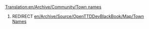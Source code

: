 [[Translation:en/Archive/Community/Town names]]
#REDIRECT [[en/Archive/Source/OpenTTDDevBlackBook/Map/Town Names]]